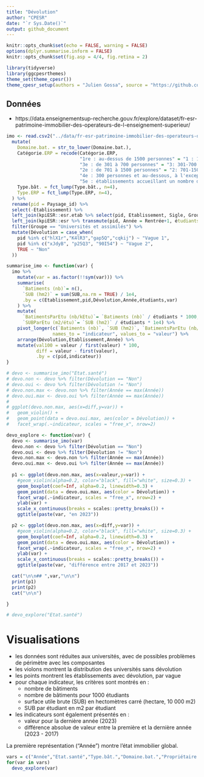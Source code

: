 ```yaml
---
title: "Dévolution"
author: "CPESR"
date: "`r Sys.Date()`"
output: github_document
---
```


```r
knitr::opts_chunk$set(echo = FALSE, warning = FALSE)
options(dplyr.summarise.inform = FALSE)
knitr::opts_chunk$set(fig.asp = 4/4, fig.retina = 2)

library(tidyverse)
library(ggcpesrthemes)
theme_set(theme_cpesr())
theme_cpesr_setup(authors = "Julien Gossa", source = "https://github.com/cpesr/RFC/")
```

## Données 

- https://data.enseignementsup-recherche.gouv.fr/explore/dataset/fr-esr-patrimoine-immobilier-des-operateurs-de-l-enseignement-superieur/

```r
imo <- read.csv2("../data/fr-esr-patrimoine-immobilier-des-operateurs-de-l-enseignement-superieur.csv", dec='.', na.strings = "") %>%
  mutate(
    Domaine.bat. = str_to_lower(Domaine.bat.),
    Catégorie.ERP = recode(Catégorie.ERP,
                           "1re : au-dessus de 1500 personnes" = "1 : 1500- personnes",
                           "3e : de 301 à 700 personnes" = "3: 301-700 personnes",
                           "2e : de 701 à 1500 personnes" = "2: 701-1500 personnes",
                           "4e : 300 personnes et au-dessous, à l'exception des établissements compris dans la 5e catégorie" = "4: -300 personnes (hors 5)",
                           "5e : établissements accueillant un nombre de personnes inférieur au seuil dépendant du type d'établissement" = "5 : inférieur au seuil"),
    Type.bât. = fct_lump(Type.bât., n=4),
    Type.ERP = fct_lump(Type.ERP, n=4),
  ) %>% 
  rename(pid = Paysage_id) %>%
  select(-Etablissement) %>%
  left_join(kpiESR::esr.etab %>% select(pid, Etablissement, Sigle, Groupe)) %>%
  left_join(kpiESR::esr %>% transmute(pid, Année = Rentrée+1, étudiants = kpi.ETU.P.effectif)) %>%
  filter(Groupe == "Universités et assimilés") %>%
  mutate(Dévolution = case_when(
    pid %in% c("hlX1r","K4lR3","gap5Q","cqkij") ~ "Vague 1",
    pid %in% c("xJdyB", "p25Q3", "90I54") ~ "Vague 2",
    TRUE ~ "Non"
  ))

summarise_imo <- function(var) {
  imo %>%
    mutate(var = as.factor(!!sym(var))) %>%
    summarise(
      `Batiments (nb)`= n(),
      `SUB (hm2)` = sum(SUB,na.rm = TRUE) / 1e4,
      .by = c(Etablissement,pid,Dévolution,Année,étudiants,var)
    ) %>%
    mutate(
      `BatimentsParEtu (nb/kEtu)`= `Batiments (nb)` / étudiants * 1000,
      `SUBParEtu (m2/étu)`= `SUB (hm2)` / étudiants * 1e4) %>%
    pivot_longer(c(`Batiments (nb)`, `SUB (hm2)`, `BatimentsParEtu (nb/kEtu)`, `SUBParEtu (m2/étu)`), 
                 names_to = "indicateur", values_to = "valeur") %>%
    arrange(Dévolution,Etablissement,Année) %>%
    mutate(val100 = valeur / first(valeur) * 100,
           diff = valeur - first(valeur),
           .by = c(pid,indicateur))
}

# devo <- summarise_imo("Etat.santé")
# devo.non <- devo %>% filter(Dévolution == "Non")
# devo.oui <- devo %>% filter(Dévolution != "Non")
# devo.non.max <- devo.non %>% filter(Année == max(Année))
# devo.oui.max <- devo.oui %>% filter(Année == max(Année))
# 
# ggplot(devo.non.max, aes(x=diff,y=var)) +
#   geom_violin() + 
#   geom_point(data = devo.oui.max, aes(color = Dévolution)) +
#   facet_wrap(.~indicateur, scales = "free_x", nrow=2) 

devo_explore <- function(var) {
  devo <- summarise_imo(var)
  devo.non <- devo %>% filter(Dévolution == "Non")
  devo.oui <- devo %>% filter(Dévolution != "Non")
  devo.non.max <- devo.non %>% filter(Année == max(Année))
  devo.oui.max <- devo.oui %>% filter(Année == max(Année))
  
  p1 <- ggplot(devo.non.max, aes(x=valeur,y=var)) +
    #geom_violin(alpha=0.2, color="black", fill="white", size=0.3) + 
    geom_boxplot(coef=Inf, alpha=0.2, linewidth=0.3) +
    geom_point(data = devo.oui.max, aes(color = Dévolution)) +
    facet_wrap(.~indicateur, scales = "free_x", nrow=2) +
    ylab(var) +
    scale_x_continuous(breaks = scales::pretty_breaks()) +
    ggtitle(paste(var, "en 2023"))

  p2 <- ggplot(devo.non.max, aes(x=diff,y=var)) +
    #geom_violin(alpha=0.2, color="black", fill="white", size=0.3) + 
    geom_boxplot(coef=Inf, alpha=0.2, linewidth=0.3) +
    geom_point(data = devo.oui.max, aes(color = Dévolution)) +
    facet_wrap(.~indicateur, scales = "free_x", nrow=2) +
    ylab(var) +
    scale_x_continuous(breaks = scales::pretty_breaks()) +
    ggtitle(paste(var, "différence entre 2017 et 2023")) 

  cat("\n\n## ",var,"\n\n")
  print(p1)
  print(p2)
  cat("\n\n")

}

# devo_explore("Etat.santé")

```

# Visualisations

- les données sont réduites aux universités, avec de possibles problèmes de périmètre avec les composantes
- les violons montrent la distribution des universités sans dévolution
- les points montrent les établissements avec dévolution, par vague
- pour chaque indicateur, les critères sont montrés en :
  - nombre de bâtiments
  - nombre de bâtiments pour 1000 étudiants
  - surface utile brute (SUB) en hectomètres carré (hectare, 10 000 m2)
  - SUB par étudiant en m2 par étudiant
- les indicateurs sont également présentés en :
  - valeur pour la dernière année (2023)
  - différence absolue de valeur entre la première et la dernière année (2023 - 2017)

La première représentation ("Année") montre l'état immobilier global.

```r
vars = c("Année","Etat.santé","Type.bât.","Domaine.bat.","Propriétaire.bat.","Réglementation.générale","Catégorie.ERP","Type.ERP","Class..Monument.histo.","Etat.access.","Access..AdAP","Access..dérog.","Energie.class.","GES","Audit.energie","Bilan.carbone")
for(var in vars)
  devo_explore(var)
```
